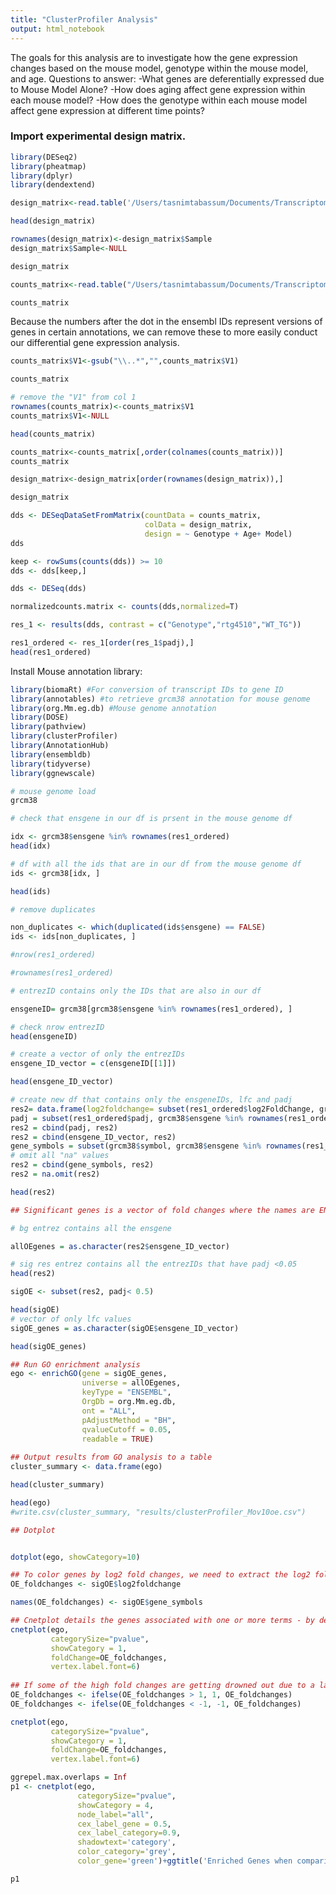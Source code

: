 ```yaml
---
title: "ClusterProfiler Analysis"
output: html_notebook
---
```



The goals for this analysis are to investigate how the gene expression changes based on the mouse model, genotype within the mouse model, and age.
Questions to answer:
-What genes are deferentially expressed due to Mouse Model Alone?
-How does aging affect gene expression within each mouse model?
-How does the genotype within each mouse model affect gene expression at different time points?

### Import experimental design matrix.

```r
library(DESeq2)
library(pheatmap)
library(dplyr)
library(dendextend)
```

```r
design_matrix<-read.table('/Users/tasnimtabassum/Documents/Transcriptomics_SP22/Experimental_Design_TG.csv',sep=',',header=TRUE)

head(design_matrix)
```

```r
rownames(design_matrix)<-design_matrix$Sample
design_matrix$Sample<-NULL

design_matrix
```

```r
counts_matrix<-read.table("/Users/tasnimtabassum/Documents/Transcriptomics_SP22/GitHub/Transcriptomics-Final-Project-/Count_Tables/allcounts.csv",sep=',',header=TRUE)

counts_matrix
```


Because the numbers after the dot in the ensembl IDs represent versions of genes in certain annotations, we can remove these to more easily conduct our differential gene expression analysis. 
```r
counts_matrix$V1<-gsub("\\..*","",counts_matrix$V1)

counts_matrix
```

```r
# remove the "V1" from col 1
rownames(counts_matrix)<-counts_matrix$V1
counts_matrix$V1<-NULL

head(counts_matrix)

counts_matrix<-counts_matrix[,order(colnames(counts_matrix))]
counts_matrix
```

```r
design_matrix<-design_matrix[order(rownames(design_matrix)),]

design_matrix

```

```r
dds <- DESeqDataSetFromMatrix(countData = counts_matrix,
                              colData = design_matrix,
                              design = ~ Genotype + Age+ Model)
dds

keep <- rowSums(counts(dds)) >= 10
dds <- dds[keep,]
```


```r
dds <- DESeq(dds)
```

```r
normalizedcounts.matrix <- counts(dds,normalized=T)

res_1 <- results(dds, contrast = c("Genotype","rtg4510","WT_TG"))

res1_ordered <- res_1[order(res_1$padj),] 
head(res1_ordered)
```

Install Mouse annotation library:


```r
library(biomaRt) #For conversion of transcript IDs to gene ID
library(annotables) #to retrieve grcm38 annotation for mouse genome
library(org.Mm.eg.db) #Mouse genome annotation
library(DOSE)
library(pathview)
library(clusterProfiler)
library(AnnotationHub) 
library(ensembldb)
library(tidyverse)
library(ggnewscale)
```

```r
# mouse genome load
grcm38

# check that ensgene in our df is prsent in the mouse genome df

idx <- grcm38$ensgene %in% rownames(res1_ordered)
head(idx)

# df with all the ids that are in our df from the mouse genome df
ids <- grcm38[idx, ]

head(ids)

# remove duplicates

non_duplicates <- which(duplicated(ids$ensgene) == FALSE)
ids <- ids[non_duplicates, ]
```

```r

#nrow(res1_ordered)

#rownames(res1_ordered)

# entrezID contains only the IDs that are also in our df

ensgeneID= grcm38[grcm38$ensgene %in% rownames(res1_ordered), ]

# check nrow entrezID
head(ensgeneID)

# create a vector of only the entrezIDs
ensgene_ID_vector = c(ensgeneID[[1]])

head(ensgene_ID_vector)

# create new df that contains only the ensgeneIDs, lfc and padj
res2= data.frame(log2foldchange= subset(res1_ordered$log2FoldChange, grcm38$ensgene %in% rownames(res1_ordered)))
padj = subset(res1_ordered$padj, grcm38$ensgene %in% rownames(res1_ordered))
res2 = cbind(padj, res2)
res2 = cbind(ensgene_ID_vector, res2)
gene_symbols = subset(grcm38$symbol, grcm38$ensgene %in% rownames(res1_ordered))
# omit all "na" values
res2 = cbind(gene_symbols, res2)
res2 = na.omit(res2)

head(res2)
```

```r
## Significant genes is a vector of fold changes where the names are ENTREZ gene IDs. The background set is a vector of all the genes represented on the platform.

# bg entrez contains all the ensgene

allOEgenes = as.character(res2$ensgene_ID_vector)

# sig res entrez contains all the entrezIDs that have padj <0.05
head(res2)

sigOE <- subset(res2, padj< 0.5)

head(sigOE)
# vector of only lfc values
sigOE_genes = as.character(sigOE$ensgene_ID_vector)

head(sigOE_genes)

```


```r
## Run GO enrichment analysis 
ego <- enrichGO(gene = sigOE_genes, 
                universe = allOEgenes,
                keyType = "ENSEMBL",
                OrgDb = org.Mm.eg.db, 
                ont = "ALL", 
                pAdjustMethod = "BH", 
                qvalueCutoff = 0.05, 
                readable = TRUE)
                
## Output results from GO analysis to a table
cluster_summary <- data.frame(ego)

head(cluster_summary)

head(ego)
#write.csv(cluster_summary, "results/clusterProfiler_Mov10oe.csv")

```


```r
## Dotplot 


dotplot(ego, showCategory=10)
```





```r
## To color genes by log2 fold changes, we need to extract the log2 fold changes from our results table creating a named vector
OE_foldchanges <- sigOE$log2foldchange

names(OE_foldchanges) <- sigOE$gene_symbols

## Cnetplot details the genes associated with one or more terms - by default gives the top 1 significant term (by padj)
cnetplot(ego, 
         categorySize="pvalue", 
         showCategory = 1, 
         foldChange=OE_foldchanges, 
         vertex.label.font=6)
         
## If some of the high fold changes are getting drowned out due to a large range, you could set a maximum fold change value
OE_foldchanges <- ifelse(OE_foldchanges > 1, 1, OE_foldchanges)
OE_foldchanges <- ifelse(OE_foldchanges < -1, -1, OE_foldchanges)

cnetplot(ego, 
         categorySize="pvalue", 
         showCategory = 1, 
         foldChange=OE_foldchanges, 
         vertex.label.font=6)
```


```r
ggrepel.max.overlaps = Inf
p1 <- cnetplot(ego,
               categorySize="pvalue", 
               showCategory = 4,
               node_label="all",
               cex_label_gene = 0.5,
               cex_label_category=0.9,
               shadowtext='category',
               color_category='grey', 
               color_gene='green')+ggtitle('Enriched Genes when comparing rTg4510 and wild-type rTg4510 mice')

p1
```

